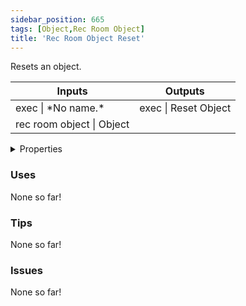 ```yaml
---
sidebar_position: 665
tags: [Object,Rec Room Object]
title: 'Rec Room Object Reset'
---
```


Resets an object.



<IChip uuid="6ba175cf-493a-4790-b916-57259f94cd98"/>

<table><thead><tr><th>Inputs</th><th>Outputs</th></tr></thead><tbody><tr><td>exec | *No name.*</td><td>exec | Reset Object</td></tr><tr><td>rec room object | Object</td><td /></tr></tbody></table>

<details>
  <summary>Properties</summary>
  <div>
    <div>
    <table>
      <tbody>
        <tr>
          <td>Is beta required?</td>
          <td>No</td>
        </tr>
        <tr>
          <td>Is chip a trolling risk?</td>
          <td>No</td>
        </tr>
        <tr>
          <td>Is chip a role assignment risk?</td>
          <td>No</td>
        </tr>
        <tr>
          <td>Chip UUID</td>
          <td>6ba175cf-493a-4790-b916-57259f94cd98</td>
        </tr>
        <tr>
          <td>Room availability</td>
          <td>Available everywhere</td>
        </tr>
      </tbody>
    </table>
    </div>
  </div>
</details>

### Uses

None so far!

### Tips

None so far!

### Issues

None so far!